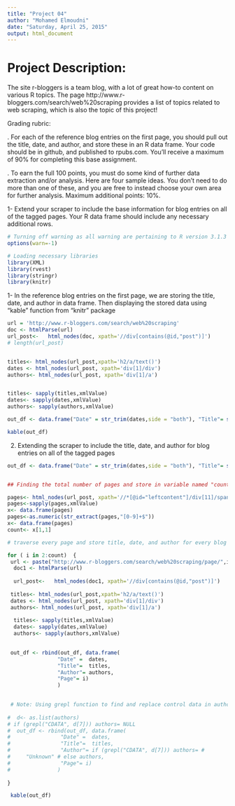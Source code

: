 ```yaml
---
title: "Project 04"
author: "Mohamed Elmoudni"
date: "Saturday, April 25, 2015"
output: html_document
---
```


# Project Description:

The site r-bloggers is a team blog, with a lot of great how-to content on various R topics. The page
http://www.r-bloggers.com/search/web%20scraping provides a list of topics related to web scraping, which is also the topic of this project!

Grading rubric:

. For each of the reference blog entries on the first page, you should pull out the title, date, and author, and store these in an R data frame. Your code should be in github, and published to rpubs.com. You'll receive a maximum of 90% for completing this base assignment.

. To earn the full 100 points, you must do some kind of further data extraction and/or analysis. Here are four sample ideas. You don't need to do more than one of these, and you are free to instead choose your own area for further analysis. Maximum additional points: 10%.

1-  Extend your scraper to include the base information for blog entries on all of the tagged pages. Your R data frame should include any necessary additional rows.

```r
# Turning off warning as all warning are pertaining to R version 3.1.3
options(warn=-1)

# Loading necessary libraries 
library(XML)
library(rvest)
library(stringr)
library(knitr)

```

1- In the reference blog entries on the first page, we are storing the title, date, and author in data frame. Then displaying the stored data using "kable" function from "knitr" package 

```r

url = 'http://www.r-bloggers.com/search/web%20scraping'
doc <- htmlParse(url)
url_post<-   html_nodes(doc, xpath='//div[contains(@id,"post")]')
# length(url_post)


titles<- html_nodes(url_post,xpath='h2/a/text()')
dates <- html_nodes(url_post, xpath='div[1]/div')
authors<- html_nodes(url_post, xpath='div[1]/a')


titles<- sapply(titles,xmlValue)   
dates<- sapply(dates,xmlValue)   
authors<- sapply(authors,xmlValue)

out_df <- data.frame("Date" = str_trim(dates,side = "both"), "Title"= str_trim(titles,side = "both"),"Author"= str_trim(authors,side = "both"), "Page"= 1)

kable(out_df)

```

2. Extending the scraper to include the title, date, and author for blog entries on all of the tagged pages 


```r


out_df <- data.frame("Date" = str_trim(dates,side = "both"), "Title"= str_trim(titles,side = "both"),"Author"= str_trim(authors,side = "both"), "Page"= 1)


## Finding the total number of pages and store in variable named "count" 

pages<- html_nodes(url_post, xpath='//*[@id="leftcontent"]/div[11]/span[1]')
pages<-sapply(pages,xmlValue)
x<- data.frame(pages)
pages<-as.numeric(str_extract(pages,"[0-9]+$"))
x<- data.frame(pages)
count<- x[1,1]

# traverse every page and store title, date, and author for every blog 

for ( i in 2:count)  { 
 url <- paste("http://www.r-bloggers.com/search/web%20scraping/page/",i,"/",sep="")
  doc1 <- htmlParse(url)
  
  url_post<-   html_nodes(doc1, xpath='//div[contains(@id,"post")]')
    
 titles<- html_nodes(url_post,xpath='h2/a/text()')
 dates <- html_nodes(url_post, xpath='div[1]/div')
 authors<- html_nodes(url_post, xpath='div[1]/a')
 
  titles<- sapply(titles,xmlValue)   
  dates<- sapply(dates,xmlValue)   
  authors<- sapply(authors,xmlValue)
  

 out_df <- rbind(out_df, data.frame(
                "Date" =  dates, 
                "Title"=  titles,
                "Author"= authors, 
                "Page"= i)
                )
 

 # Note: Using grepl function to find and replace control data in authors with word "Unknown"
 
#  d<- as.list(authors)
# if (grepl("CDATA", d[7])) authors= NULL 
#  out_df <- rbind(out_df, data.frame(
#                "Date" =  dates, 
#                "Title"=  titles,
#                "Author"= if (grepl("CDATA", d[7])) authors= # 
#     "Unknown" # else authors, 
#                "Page"= i)
#               )
    
}

 kable(out_df)



```



